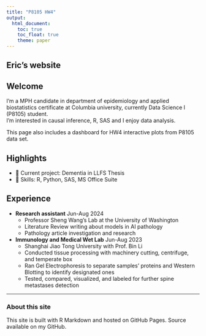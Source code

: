 ```yaml
---
title: "P8105 HW4"
output: 
  html_document:
    toc: true
    toc_float: true
    theme: paper
---
```


## Eric's website



## Welcome


I’m a MPH candidate in department of epidemiology and applied biostatistics certificate at Columbia university, currently Data Science I (P8105) student.   
I’m interested in causal inference, R, SAS and I enjoy data analysis.

This page also includes a dashboard for HW4 interactive plots from P8105 data set.


## Highlights
- 🔭 Current project: Dementia in LLFS Thesis
- 🧰 Skills: R, Python, SAS, MS Office Suite


## Experience
- **Research assistant** Jun-Aug 2024
  - Professor Sheng Wang's Lab at the University of Washington
  - Literature Review writing about models in AI pathology
  - Pathology article investigation and research
- **Immunology and Medical Wet Lab** Jun-Aug 2023
  - Shanghai Jiao Tong University with Prof. Bin Li
  - Conducted tissue processing with machinery cutting, centrifuge, and temperate box
  - Ran Gel Electrophoresis to separate samples’ proteins and Western Blotting to identify designated ones
  - Tested, compared, visualized, and labeled for further spine metastases detection


---


### About this site
This site is built with R Markdown and hosted on GitHub Pages. Source available on my GitHub.